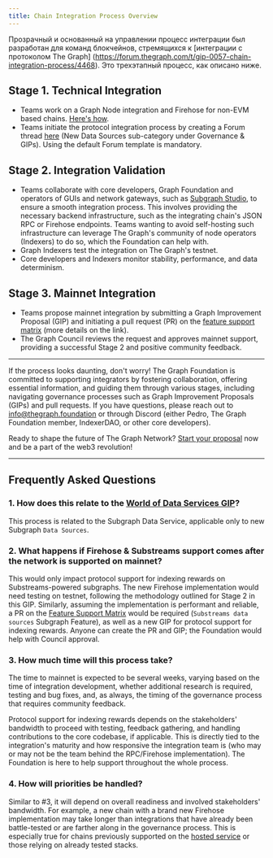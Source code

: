 ```yaml
---
title: Chain Integration Process Overview
---
```


Прозрачный и основанный на управлении процесс интеграции был разработан для команд блокчейнов, стремящихся к [интеграции с протоколом The Graph] \(https://forum.thegraph.com/t/gip-0057-chain-integration-process/4468). Это трехэтапный процесс, как описано ниже.

## Stage 1. Technical Integration

- Teams work on a Graph Node integration and Firehose for non-EVM based chains. [Here's how](/new-chain-integration/).
- Teams initiate the protocol integration process by creating a Forum thread [here](https://forum.thegraph.com/c/governance-gips/new-chain-support/71) (New Data Sources sub-category under Governance & GIPs). Using the default Forum template is mandatory.

## Stage 2. Integration Validation

- Teams collaborate with core developers, Graph Foundation and operators of GUIs and network gateways, such as [Subgraph Studio](https://thegraph.com/studio/), to ensure a smooth integration process. This involves providing the necessary backend infrastructure, such as the integrating chain's JSON RPC or Firehose endpoints. Teams wanting to avoid self-hosting such infrastructure can leverage The Graph's community of node operators (Indexers) to do so, which the Foundation can help with.
- Graph Indexers test the integration on The Graph's testnet.
- Core developers and Indexers monitor stability, performance, and data determinism.

## Stage 3. Mainnet Integration

- Teams propose mainnet integration by submitting a Graph Improvement Proposal (GIP) and initiating a pull request (PR) on the [feature support matrix](https://github.com/graphprotocol/indexer/blob/main/docs/feature-support-matrix.md) (more details on the link).
- The Graph Council reviews the request and approves mainnet support, providing a successful Stage 2 and positive community feedback.

---

If the process looks daunting, don't worry! The Graph Foundation is committed to supporting integrators by fostering collaboration, offering essential information, and guiding them through various stages, including navigating governance processes such as Graph Improvement Proposals (GIPs) and pull requests. If you have questions, please reach out to [info@thegraph.foundation](mailto:info@thegraph.foundation) or through Discord (either Pedro, The Graph Foundation member, IndexerDAO, or other core developers).

Ready to shape the future of The Graph Network? [Start your proposal](https://github.com/graphprotocol/graph-improvement-proposals/blob/main/gips/0057-chain-integration-process.md) now and be a part of the web3 revolution!

---

## Frequently Asked Questions

### 1. How does this relate to the [World of Data Services GIP](https://forum.thegraph.com/t/gip-0042-a-world-of-data-services/3761)?

This process is related to the Subgraph Data Service, applicable only to new Subgraph `Data Sources`.

### 2. What happens if Firehose & Substreams support comes after the network is supported on mainnet?

This would only impact protocol support for indexing rewards on Substreams-powered subgraphs. The new Firehose implementation would need testing on testnet, following the methodology outlined for Stage 2 in this GIP. Similarly, assuming the implementation is performant and reliable, a PR on the [Feature Support Matrix](https://github.com/graphprotocol/indexer/blob/main/docs/feature-support-matrix.md) would be required (`Substreams data sources` Subgraph Feature), as well as a new GIP for protocol support for indexing rewards. Anyone can create the PR and GIP; the Foundation would help with Council approval.

### 3. How much time will this process take?

The time to mainnet is expected to be several weeks, varying based on the time of integration development, whether additional research is required, testing and bug fixes, and, as always, the timing of the governance process that requires community feedback.

Protocol support for indexing rewards depends on the stakeholders' bandwidth to proceed with testing, feedback gathering, and handling contributions to the core codebase, if applicable. This is directly tied to the integration's maturity and how responsive the integration team is (who may or may not be the team behind the RPC/Firehose implementation). The Foundation is here to help support throughout the whole process.

### 4. How will priorities be handled?

Similar to #3, it will depend on overall readiness and involved stakeholders' bandwidth. For example, a new chain with a brand new Firehose implementation may take longer than integrations that have already been battle-tested or are farther along in the governance process. This is especially true for chains previously supported on the [hosted service](https://thegraph.com/hosted-service) or those relying on already tested stacks.
